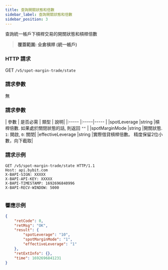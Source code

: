 ```yaml
---
title: 查詢開關狀態和倍數
sidebar_label: 查詢開關狀態和倍數
sidebar_position: 3
---
```

查詢統一帳戶下槓桿交易的開關狀態和槓桿倍數
> **覆蓋範圍: 全倉槓桿 (統一帳戶)**

### HTTP 請求
GET `/v5/spot-margin-trade/state`

### 請求參數
無

### 請求參數
| 參數 | 是否必需 | 類型 | 說明|
|:----- |:-----|----- |
|spotLeverage |string |槓桿倍數. 如果處於關閉狀態的話, 則返回 `""` |
|spotMarginMode |string |開關狀態. `1`: 開啟, `0`: 關閉|
|effectiveLeverage |string |實際借貸槓桿倍數。 精度保留2位小數，向下截取|

### 請求示例

<Tabs groupId="programming-languages">
<TabItem value="http" label="HTTP">

```http
GET /v5/spot-margin-trade/state HTTP/1.1
Host: api.bybit.com
X-BAPI-SIGN: XXXXX
X-BAPI-API-KEY: XXXXX
X-BAPI-TIMESTAMP: 1692696840996
X-BAPI-RECV-WINDOW: 5000
```

</TabItem>
<TabItem value="python" label="Python">

```python

```

</TabItem>
</Tabs>

### 響應示例

```json
{
    "retCode": 0,
    "retMsg": "OK",
    "result": {
        "spotLeverage": "10",
        "spotMarginMode": "1",
        "effectiveLeverage": "1"
    },
    "retExtInfo": {},
    "time": 1692696841231
}
```
